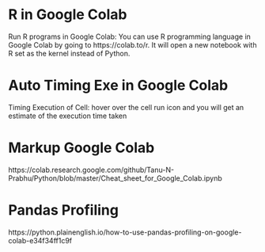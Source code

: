 # R in Google Colab
Run R programs in Google Colab: You can use R programming language in Google Colab by going to https://colab.to/r. It will open a new notebook with R set as the kernel instead of Python.

# Auto Timing Exe in Google Colab
Timing Execution of Cell: hover over the cell run icon and you will get an estimate of the execution time taken

# Markup Google Colab
https://colab.research.google.com/github/Tanu-N-Prabhu/Python/blob/master/Cheat_sheet_for_Google_Colab.ipynb

# Pandas Profiling
https://python.plainenglish.io/how-to-use-pandas-profiling-on-google-colab-e34f34ff1c9f
